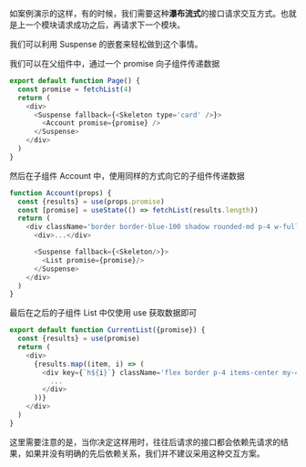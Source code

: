 

<Layout />

如案例演示的这样，有的时候，我们需要这种**瀑布流式**的接口请求交互方式。也就是上一个模块请求成功之后，再请求下一个模块。

我们可以利用 Suspense 的嵌套来轻松做到这个事情。

我们可以在父组件中，通过一个 promise 向子组件传递数据

```javascript
export default function Page() {
  const promise = fetchList(4)
  return (
    <div>
      <Suspense fallback={<Skeleton type='card' />}>
        <Account promise={promise} />
      </Suspense>
    </div>
  )
}
```

然后在子组件 Account 中，使用同样的方式向它的子组件传递数据

```javascript
function Account(props) {
  const {results} = use(props.promise)
  const [promise] = useState(() => fetchList(results.length))
  return (
    <div className='border border-blue-100 shadow rounded-md p-4 w-full mt-4'>
      <div>...</div>

      <Suspense fallback={<Skeleton/>}>
        <List promise={promise}/>
      </Suspense>
    </div>
  )
}
```

最后在之后的子组件 List 中仅使用 use 获取数据即可

```javascript
export default function CurrentList({promise}) {
  const {results} = use(promise)
  return (
    <div>
      {results.map((item, i) => (
        <div key={`h${i}`} className='flex border p-4 items-center my-4 rounded-md'>
          ...
        </div>
      ))}
    </div>
  )
}
```

这里需要注意的是，当你决定这样用时，往往后请求的接口都会依赖先请求的结果，如果并没有明确的先后依赖关系，我们并不建议采用这种交互方案。
